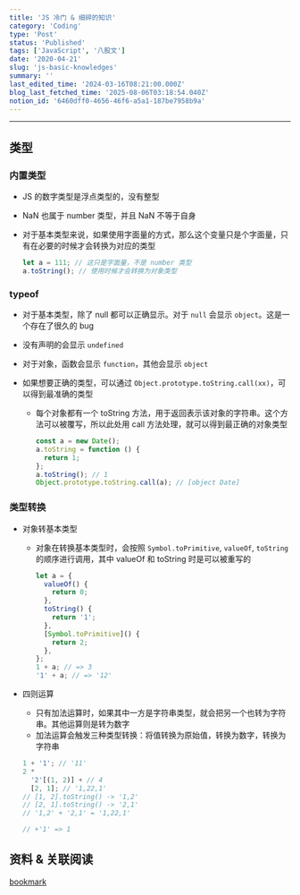 ```yaml
---
title: 'JS 冷门 & 细碎的知识'
category: 'Coding'
type: 'Post'
status: 'Published'
tags: ['JavaScript', '八股文']
date: '2020-04-21'
slug: 'js-basic-knowledges'
summary: ''
last_edited_time: '2024-03-16T08:21:00.000Z'
blog_last_fetched_time: '2025-08-06T03:18:54.040Z'
notion_id: '6460dff0-4656-46f6-a5a1-187be7958b9a'
---
```


---

## 类型

### 内置类型

- JS 的数字类型是浮点类型的，没有整型
- NaN 也属于 number 类型，并且 NaN 不等于自身
- 对于基本类型来说，如果使用字面量的方式，那么这个变量只是个字面量，只有在必要的时候才会转换为对应的类型

  ```javascript
  let a = 111; // 这只是字面量，不是 number 类型
  a.toString(); // 使用时候才会转换为对象类型
  ```

### typeof

- 对于基本类型，除了 null 都可以正确显示。对于 `null` 会显示 `object`。这是一个存在了很久的 bug
- 没有声明的会显示 `undefined`
- 对于对象，函数会显示 `function`，其他会显示 `object`
- 如果想要正确的类型，可以通过 `Object.prototype.toString.call(xx)`，可以得到最准确的类型

  - 每个对象都有一个 toString 方法，用于返回表示该对象的字符串。这个方法可以被覆写，所以此处用 call 方法处理，就可以得到最正确的对象类型

    ```javascript
    const a = new Date();
    a.toString = function () {
      return 1;
    };
    a.toString(); // 1
    Object.prototype.toString.call(a); // [object Date]
    ```

### 类型转换

- 对象转基本类型

  - 对象在转换基本类型时，会按照 `Symbol.toPrimitive`, `valueOf`, `toString` 的顺序进行调用，其中 valueOf 和 toString 时是可以被重写的

    ```javascript
    let a = {
      valueOf() {
        return 0;
      },
      toString() {
        return '1';
      },
      [Symbol.toPrimitive]() {
        return 2;
      },
    };
    1 + a; // => 3
    '1' + a; // => '12'
    ```

- 四则运算

  - 只有加法运算时，如果其中一方是字符串类型，就会把另一个也转为字符串。其他运算则是转为数字
  - 加法运算会触发三种类型转换：将值转换为原始值，转换为数字，转换为字符串

  ```javascript
  1 + '1'; // '11'
  2 *
    '2'[(1, 2)] + // 4
    [2, 1]; // '1,22,1'
  // [1, 2].toString() -> '1,2'
  // [2, 1].toString() -> '2,1'
  // '1,2' + '2,1' = '1,22,1'

  // +'1' => 1
  ```

## 资料 & 关联阅读

[bookmark](https://yuchengkai.cn/docs/frontend)
